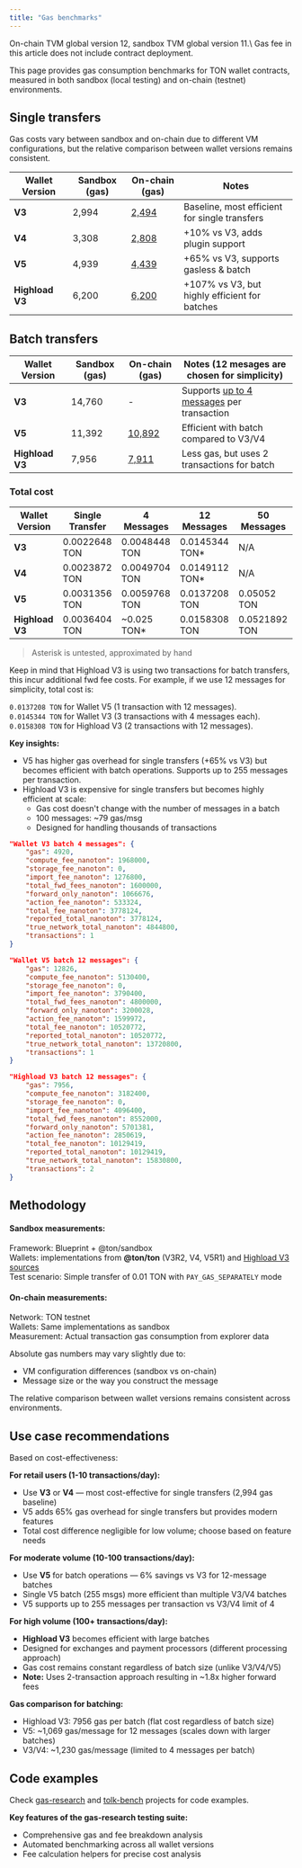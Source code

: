 ```yaml
---
title: "Gas benchmarks"
---
```



<Aside
  type="caution"
>
  On-chain TVM global version 12, sandbox TVM global version 11.\
  Gas fee in this article does not include contract deployment.
</Aside>

This page provides gas consumption benchmarks for TON wallet contracts,\
measured in both sandbox (local testing) and on-chain (testnet) environments.

## Single transfers

Gas costs vary between sandbox and on-chain due to different VM configurations, but the relative comparison between wallet versions remains consistent.

| Wallet Version  | Sandbox (gas) | On-chain (gas)       | Notes                                         |
| --------------- | ------------- | -------------------- | --------------------------------------------- |
| **V3**          | 2,994         | [2,494][V3-single]   | Baseline, most efficient for single transfers |
| **V4**          | 3,308         | [2,808][V4-single]   | +10% vs V3, adds plugin support               |
| **V5**          | 4,939         | [4,439][V5-single]   | +65% vs V3, supports gasless & batch          |
| **Highload V3** | 6,200         | [6,200][HLv3-single] | +107% vs V3, but highly efficient for batches |

[HLv3-single]: https://testnet.tonviewer.com/transaction/e4a5bc1851b709260146999dd402fc7e6640b98505536b127fea3dcd9d46086d

[HLv3-batch]: https://testnet.tonviewer.com/transaction/ad6298ff8edf063224bc54a34a39294a44f4a0595e65d73ff4c3511f9f37dacb

[V5-single]: https://testnet.tonviewer.com/transaction/6677ea2a3d0cdccf335bb9856089e8c8986a9a7ff08cbafb8bcb4c8b768bb82e

[V5-batch]: https://testnet.tonviewer.com/transaction/3337c38f131d336b2b7462207cdee1af9171873ec5958ea4565051064a1de4eb

[V4-single]: https://testnet.tonviewer.com/transaction/bb8cfe3748c30e36d63c28871829d0e6dc9f6fdfd715f0623c1f563249737045

[V3-single]: https://testnet.tonviewer.com/transaction/427c5ace7a87c968510daeea2b53a34f56dc9a4ae0397213047d8bcbf51cfed7

## Batch transfers

| Wallet Version  | Sandbox (gas) | On-chain (gas)      | Notes (12 mesages are chosen for simplicity)                                                          |
| --------------- | ------------- | ------------------- | ----------------------------------------------------------------------------------------------------- |
| **V3**          | 14,760        | -                   | Supports [up to 4 messages](/standard/wallets/history#external-message-body-layout-3) per transaction |
| **V5**          | 11,392        | [10,892][V5-batch]  | Efficient with batch compared to V3/V4                                                                |
| **Highload V3** | 7,956         | [7,911][HLv3-batch] | Less gas, but uses 2 transactions for batch                                                           |

### Total cost

| Wallet Version  | Single Transfer | 4 Messages    | 12 Messages     | 50 Messages   |
| --------------- | --------------- | ------------- | --------------- | ------------- |
| **V3**          | 0.0022648 TON   | 0.0048448 TON | 0.0145344 TON\* | N/A           |
| **V4**          | 0.0023872 TON   | 0.0049704 TON | 0.0149112 TON\* | N/A           |
| **V5**          | 0.0031356 TON   | 0.0059768 TON | 0.0137208 TON   | 0.05052 TON   |
| **Highload V3** | 0.0036404 TON   | \~0.025 TON\* | 0.0158308 TON   | 0.0521892 TON |

> Asterisk is untested, approximated by hand

<Aside>
  Keep in mind that Highload V3 is using two transactions for batch transfers, this incur additional fwd fee costs.
  For example, if we use 12 messages for simplicity, total cost is:

  `0.0137208 TON` for Wallet V5 (1 transaction with 12 messages).\
  `0.0145344 TON` for Wallet V3 (3 transactions with 4 messages each).\
  `0.0158308 TON` for Highload V3 (2 transactions with 12 messages).
</Aside>

**Key insights:**

- V5 has higher gas overhead for single transfers (+65% vs V3) but becomes efficient with batch operations. Supports up to 255 messages per transaction.
- Highload V3 is expensive for single transfers but becomes highly efficient at scale:
  - Gas cost doesn't change with the number of messages in a batch
  - 100 messages: \~79 gas/msg
  - Designed for handling thousands of transactions

```json expandable
"Wallet V3 batch 4 messages": {
    "gas": 4920,
    "compute_fee_nanoton": 1968000,
    "storage_fee_nanoton": 0,
    "import_fee_nanoton": 1276800,
    "total_fwd_fees_nanoton": 1600000,
    "forward_only_nanoton": 1066676,
    "action_fee_nanoton": 533324,
    "total_fee_nanoton": 3778124,
    "reported_total_nanoton": 3778124,
    "true_network_total_nanoton": 4844800,
    "transactions": 1
}

"Wallet V5 batch 12 messages": {
    "gas": 12826,
    "compute_fee_nanoton": 5130400,
    "storage_fee_nanoton": 0,
    "import_fee_nanoton": 3790400,
    "total_fwd_fees_nanoton": 4800000,
    "forward_only_nanoton": 3200028,
    "action_fee_nanoton": 1599972,
    "total_fee_nanoton": 10520772,
    "reported_total_nanoton": 10520772,
    "true_network_total_nanoton": 13720800,
    "transactions": 1
}

"Highload V3 batch 12 messages": {
    "gas": 7956,
    "compute_fee_nanoton": 3182400,
    "storage_fee_nanoton": 0,
    "import_fee_nanoton": 4096400,
    "total_fwd_fees_nanoton": 8552000,
    "forward_only_nanoton": 5701381,
    "action_fee_nanoton": 2850619,
    "total_fee_nanoton": 10129419,
    "reported_total_nanoton": 10129419,
    "true_network_total_nanoton": 15830800,
    "transactions": 2
}
```

## Methodology

#### Sandbox measurements:

Framework: Blueprint + @ton/sandbox\
Wallets: implementations from **@ton/ton** (V3R2, V4, V5R1)
and [Highload V3 sources](https://github.com/ton-blockchain/highload-wallet-contract-v3)\
Test scenario: Simple transfer of 0.01 TON with `PAY_GAS_SEPARATELY` mode

#### On-chain measurements:

Network: TON testnet\
Wallets: Same implementations as sandbox\
Measurement: Actual transaction gas consumption from explorer data

<Aside type="note">
  Absolute gas numbers may vary slightly due to:

  - VM configuration differences (sandbox vs on-chain)
  - Message size or the way you construct the message

  The relative comparison between wallet versions remains consistent across environments.
</Aside>

## Use case recommendations

Based on cost-effectiveness:

**For retail users (1-10 transactions/day):**

- Use **V3** or **V4** — most cost-effective for single transfers (2,994 gas baseline)
- V5 adds 65% gas overhead for single transfers but provides modern features
- Total cost difference negligible for low volume; choose based on feature needs

**For moderate volume (10-100 transactions/day):**

- Use **V5** for batch operations — 6% savings vs V3 for 12-message batches
- Single V5 batch (255 msgs) more efficient than multiple V3/V4 batches
- V5 supports up to 255 messages per transaction vs V3/V4 limit of 4

**For high volume (100+ transactions/day):**

- **Highload V3** becomes efficient with large batches
- Designed for exchanges and payment processors (different processing approach)
- Gas cost remains constant regardless of batch size (unlike V3/V4/V5)
- **Note:** Uses 2-transaction approach resulting in \~1.8x higher forward fees

**Gas comparison for batching:**

- Highload V3: 7956 gas per batch (flat cost regardless of batch size)
- V5: \~1,069 gas/message for 12 messages (scales down with larger batches)
- V3/V4: \~1,230 gas/message (limited to 4 messages per batch)

## Code examples

Check [gas-research](https://github.com/memearchivarius/gas-research) and [tolk-bench](https://github.com/ton-blockchain/tolk-bench) projects for code examples.

**Key features of the gas-research testing suite:**

- Comprehensive gas and fee breakdown analysis
- Automated benchmarking across all wallet versions
- Fee calculation helpers for precise cost analysis
